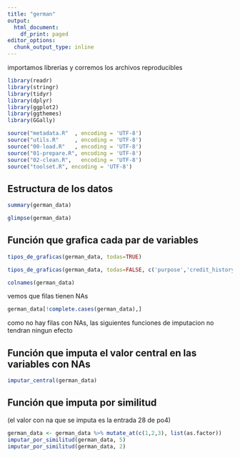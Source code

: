 ---
title: "german"
output:
  html_document:
    df_print: paged
editor_options:
  chunk_output_type: inline
---

importamos librerias y corremos los archivos reproducibles
```{r}
library(readr)
library(stringr)
library(tidyr)
library(dplyr)
library(ggplot2)
library(ggthemes)
library(GGally)

source("metadata.R"  , encoding = 'UTF-8')
source("utils.R"     , encoding = 'UTF-8')
source("00-load.R"   , encoding = 'UTF-8')
source("01-prepare.R", encoding = 'UTF-8')
source("02-clean.R",   encoding = 'UTF-8')
source("toolset.R", encoding = 'UTF-8')
```
## Estructura de los datos
```{r}
summary(german_data)

glimpse(german_data)
```
## Función que grafica cada par de variables
```{r}
tipos_de_graficas(german_data, todas=TRUE)

tipos_de_graficas(german_data, todas=FALSE, c('purpose','credit_history','job'))

colnames(german_data)
```

vemos que filas tienen NAs
```{r}
german_data[!complete.cases(german_data),]
```
como no hay filas con NAs, las siguientes funciones de imputacion no tendran ningun efecto

## Función que imputa el valor central en las variables con NAs
```{r}
imputar_central(german_data)
```
## Función que imputa por similitud 

(el valor con na que se imputa es la entrada 28 de po4)
```{r}
german_data <- german_data %>% mutate_at(c(1,2,3), list(as.factor))
imputar_por_similitud(german_data, 5)
imputar_por_similitud(german_data, 2)
```



